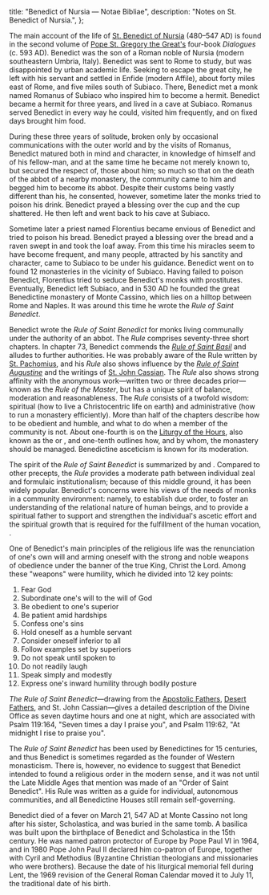   title: "Benedict of Nursia — Notae Bibliae",
  description: "Notes on St. Benedict of Nursia.",
};

<Initial text="Benedict of Nursia" />

The main account of the life of [St. Benedict of Nursia](/glossary/names#benedict) (480–547 AD) is found in the second volume of [Pope St. Gregory the Great's](/people/saints/latin-fathers/gregory-the-great) four-book *Dialogues* (c. 593 AD). Benedict was the son of a Roman noble of Nursia (modern southeastern Umbria, Italy). Benedict was sent to Rome to study, but was disappointed by urban academic life. Seeking to escape the great city, he left with his servant and settled in Enfide (modern Affile), about forty miles east of Rome, and five miles south of Subiaco. There, Benedict met a monk named Romanus of Subiaco who inspired him to become a hermit. Benedict became a hermit for three years, and lived in a cave at Subiaco. Romanus served Benedict in every way he could, visited him frequently, and on fixed days brought him food.

During these three years of solitude, broken only by occasional communications with the outer world and by the visits of Romanus, Benedict matured both in mind and character, in knowledge of himself and of his fellow-man, and at the same time he became not merely known to, but secured the respect of, those about him; so much so that on the death of the abbot of a nearby monastery, the community came to him and begged him to become its abbot. Despite their customs being vastly different than his, he consented, however, sometime later the monks tried to poison his drink. Benedict prayed a blessing over the cup and the cup shattered. He then left and went back to his cave at Subiaco.

Sometime later a priest named Florentius became envious of Benedict and tried to poison his bread. Benedict prayed a blessing over the bread and a raven swept in and took the loaf away. From this time his miracles seem to have become frequent, and many people, attracted by his sanctity and character, came to Subiaco to be under his guidance. Benedict went on to found 12 monasteries in the vicinity of Subiaco. Having failed to poison Benedict, Florentius tried to seduce Benedict's monks with prostitutes. Eventually, Benedict left Subiaco, and in 530 AD he founded the great Benedictine monastery of Monte Cassino, which lies on a hilltop between Rome and Naples. It was around this time he wrote the *Rule of Saint Benedict*.

Benedict wrote the *Rule of Saint Benedict* for monks living communally under the authority of an abbot. The *Rule* comprises seventy-three short chapters. In chapter 73, Benedict commends the [*Rule of Saint Basil*](/people/saints/cappadocian-fathers/basil-the-great) and alludes to further authorities. He was probably aware of the Rule written by [St. Pachomius](/people/saints/desert-fathers/pachomius-the-great), and his *Rule* also shows influence by the [*Rule of Saint Augustine*](/people/saints/latin-fathers/augustine-of-hippo) and the writings of [St. John Cassian](/people/saints/early/john-cassian). The *Rule* also shows strong affinity with the anonymous work—written two or three decades prior—known as the *Rule of the Master*, but has a unique spirit of balance, moderation and reasonableness. The *Rule* consists of a twofold wisdom: spiritual (how to live a Christocentric life on earth) and administrative (how to run a monastery efficiently). More than half of the chapters describe how to be obedient and humble, and what to do when a member of the community is not. About one-fourth is on the [Liturgy of the Hours](/liturgy/rites/liturgy-of-the-hours-benedictine-rite), also known as the <Definition lang="latin" anchor="officium" text="Divine Office" /> or *<Definition lang="latin" anchor="opus-dei" text="Opus Dei" />*, and one-tenth outlines how, and by whom, the monastery should be managed. Benedictine asceticism is known for its moderation.

The spirit of the *Rule of Saint Benedict* is summarized by *<Definition lang="latin" anchor="pax" text="Pax" />* and *<Definition lang="latin" anchor="ora-et-labora" text="Ora et labora" />*. Compared to other precepts, the *Rule* provides a moderate path between individual zeal and formulaic institutionalism; because of this middle ground, it has been widely popular. Benedict's concerns were his views of the needs of monks in a community environment: namely, to establish due order, to foster an understanding of the relational nature of human beings, and to provide a spiritual father to support and strengthen the individual's ascetic effort and the spiritual growth that is required for the fulfillment of the human vocation, <Definition lang="greek" anchor="theosis" text="theosis" />.

One of Benedict's main principles of the religious life was the renunciation of one's own will and arming oneself with the strong and noble weapons of obedience under the banner of the true King, Christ the Lord. Among these "weapons" were humility, which he divided into 12 key points:

1. Fear God
2. Subordinate one's will to the will of God
3. Be obedient to one's superior
4. Be patient amid hardships
5. Confess one's sins
6. Hold oneself as a humble servant
7. Consider oneself inferior to all
8. Follow examples set by superiors
9. Do not speak until spoken to
10. Do not readily laugh
11. Speak simply and modestly
12. Express one's inward humility through bodily posture

*The Rule of Saint Benedict*—drawing from the [Apostolic Fathers](/people/saints/apostolic-fathers), [Desert Fathers](/people/saints/desert-fathers), and St. John Cassian—gives a detailed description of the Divine Office as seven daytime hours and one at night, which are associated with Psalm 119:164, "Seven times a day I praise you", and Psalm 119:62, "At midnight I rise to praise you".

The *Rule of Saint Benedict* has been used by Benedictines for 15 centuries, and thus Benedict is sometimes regarded as the founder of Western monasticism. There is, however, no evidence to suggest that Benedict intended to found a religious order in the modern sense, and it was not until the Late Middle Ages that mention was made of an "Order of Saint Benedict". His Rule was written as a guide for individual, autonomous communities, and all Benedictine Houses still remain self-governing.

Benedict died of a fever on March 21, 547 AD at Monte Cassino not long after his sister, Scholastica, and was buried in the same tomb. A basilica was built upon the birthplace of Benedict and Scholastica in the 15th century. He was named patron protector of Europe by Pope Paul VI in 1964, and in 1980 Pope John Paul II declared him co-patron of Europe, together with Cyril and Methodius (Byzantine Christian theologians and missionaries who were brothers). Because the date of his liturgical memorial fell during Lent, the 1969 revision of the General Roman Calendar moved it to July 11, the traditional date of his birth.
